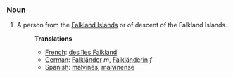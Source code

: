 ===Noun===
#A person from the [[Falkland Islands]] or of descent of the Falkland Islands.
#:'''Translations'''
#:*[[French]]: [[des îles Falkland]]
#:*[[German]]: [[Falkländer]] ''m'', [[Falkländerin]] ''f''
#:*[[Spanish]]: [[malvinés]], [[malvinense]]